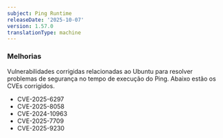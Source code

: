 ```yaml
---
subject: Ping Runtime
releaseDate: '2025-10-07'
version: 1.57.0
translationType: machine
---
```


### Melhorias

Vulnerabilidades corrigidas relacionadas ao Ubuntu para resolver problemas de segurança no tempo de execução do Ping. Abaixo estão os CVEs corrigidos.

* CVE-2025-6297
* CVE-2025-8058
* CVE-2024-10963
* CVE-2025-7709
* CVE-2025-9230